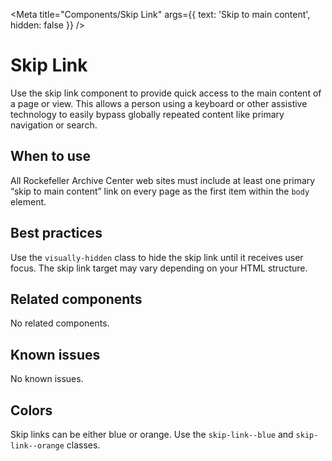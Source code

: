 
<Meta
  title="Components/Skip Link"
  args={{
    text: 'Skip to main content',
    hidden: false
  }} />

# Skip Link

Use the skip link component to provide quick access to the main content of a page
or view. This allows a person using a keyboard or other assistive technology to
easily bypass globally repeated content like primary navigation or search.

## When to use

All Rockefeller Archive Center web sites must include at least one primary “skip
to main content” link on every page as the first item within the `body` element.

## Best practices

Use the `visually-hidden` class to hide the skip link until it receives user focus.
The skip link target may vary depending on your HTML structure.

## Related components

No related components.

## Known issues

No known issues.

## Colors
Skip links can be either blue or orange. Use the `skip-link--blue` and `skip-link--orange` classes.

<Story story={stories.colors} />
